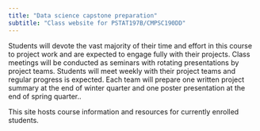 ```yaml
---
title: "Data science capstone preparation"
subtitle: "Class website for PSTAT197B/CMPSC190DD"
---
```


Students will devote the vast majority of their time and effort in this course to project work and are expected to engage fully with their projects. Class meetings will be conducted as seminars with rotating presentations by project teams. Students will meet weekly with their project teams and regular progress is expected. Each team will prepare one written project summary at the end of winter quarter and one poster presentation at the end of spring quarter..

This site hosts course information and resources for currently enrolled students.
